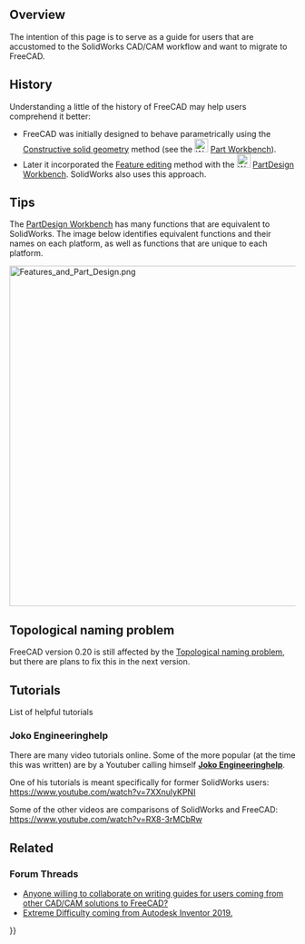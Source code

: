 <languages/>
{{UnfinishedDocu}}
{{TOCright}}
<translate>

== Overview == <!--T:1-->

<!--T:2-->
The intention of this page is to serve as a guide for users that are accustomed to the SolidWorks CAD/CAM workflow and want to migrate to FreeCAD.

== History == <!--T:3-->

<!--T:4-->
Understanding a little of the history of FreeCAD may help users comprehend it better: 
* FreeCAD was initially designed to behave parametrically using the [[Constructive_solid_geometry|Constructive solid geometry]] method (see the [[Image:Workbench_Part.svg|24px]] [[Part_Workbench|Part Workbench]]). 
* Later it incorporated the [[Feature_editing|Feature editing]] method with the [[Image:Workbench_PartDesign.svg|24px]] [[PartDesign_Workbench|PartDesign Workbench]]. SolidWorks also uses this approach.

== Tips == <!--T:5-->

<!--T:6-->
The [[PartDesign_Workbench|PartDesign Workbench]] has many functions that are equivalent to SolidWorks. The image below identifies equivalent functions and their names on each platform, as well as functions that are unique to each platform.

</translate>
[[File:Features and Part Design.png|600px]]
<translate>
<!--T:7-->
{{Caption|A comparison between FreeCAD and SolidWorks. Click the image for a higher resolution.}}

== Topological naming problem == <!--T:8-->

<!--T:9-->
FreeCAD version 0.20 is still affected by the [[Topological_naming_problem|Topological naming problem]], but there are plans to fix this in the next version.

== Tutorials == <!--T:10-->

<!--T:11-->
List of helpful tutorials

=== Joko Engineeringhelp === <!--T:12-->

<!--T:13-->
There are many video tutorials online. Some of the more popular (at the time this was written) are by a Youtuber calling himself [https://www.youtube.com/channel/UC-CubOaooNwC-3RBKUoAOQQ/videos '''Joko Engineeringhelp'''].

<!--T:14-->
One of his tutorials is meant specifically for former SolidWorks users: https://www.youtube.com/watch?v=7XXnulyKPNI

<!--T:15-->
Some of the other videos are comparisons of SolidWorks and FreeCAD: https://www.youtube.com/watch?v=RX8-3rMCbRw

== Related == <!--T:16-->

=== Forum Threads === <!--T:17-->

<!--T:18-->
* [https://forum.freecad.org/viewtopic.php?f=8&t=42139&p=366957#p357540 Anyone willing to collaborate on writing guides for users coming from other CAD/CAM solutions to FreeCAD?]
* [https://forum.freecad.org/viewtopic.php?f=3&t=42980#p366121 Extreme Difficulty coming from Autodesk Inventor 2019.]


</translate>
{{Userdocnavi{{#translation:}}}}